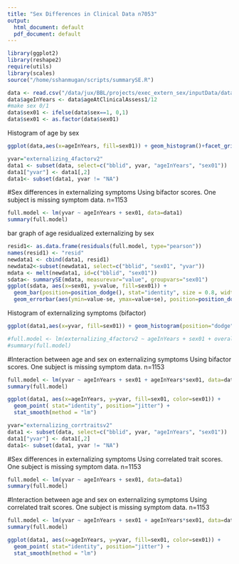 ```yaml
---
title: "Sex Differences in Clinical Data n7053"
output:
  html_document: default
  pdf_document: default
---
```


```r
library(ggplot2)
library(reshape2)
require(utils)
library(scales)
source("/home/sshanmugan/scripts/summarySE.R")
```


```r
data <- read.csv("/data/jux/BBL/projects/exec_extern_sex/inputData/data_agg/n7053_from9498_20180829.csv")
data$ageInYears <- data$ageAtClinicalAssess1/12
#make sex 0/1
data$sex01 <- ifelse(data$sex==1, 0,1)
data$sex01 <- as.factor(data$sex01)
```

Histogram of age by sex

```r
ggplot(data,aes(x=ageInYears, fill=sex01)) + geom_histogram()+facet_grid(~sex01)
```

```r

yvar="externalizing_4factorv2"
data1 <- subset(data, select=c("bblid", yvar, "ageInYears", "sex01"))
data1["yvar"] <- data1[,2]
data1<- subset(data1, yvar != "NA")
```

#Sex differences in externalizing symptoms 
Using bifactor scores. One subject is missing symptom data. n=1153
```r
full.model <- lm(yvar ~ ageInYears + sex01, data=data1)
summary(full.model)
```

bar graph of age residualized externalizing by sex
```r
resid1<- as.data.frame(residuals(full.model, type="pearson"))
names(resid1) <- "resid"
newdata1 <- cbind(data1, resid1)
newdata2<-subset(newdata1, select=c("bblid", "sex01", "yvar"))
mdata <- melt(newdata1, id=c("bblid", "sex01"))
sdata<- summarySE(mdata, measurevar="value", groupvars="sex01")
ggplot(sdata, aes(x=sex01, y=value, fill=sex01)) + 
  geom_bar(position=position_dodge(), stat="identity", size = 0.8, width=0.65) +
  geom_errorbar(aes(ymin=value-se, ymax=value+se), position=position_dodge(0.65), width=0.15, size=0.8)
```

Histogram of externalizing symptoms (bifactor)

```r
ggplot(data1,aes(x=yvar, fill=sex01)) + geom_histogram(position="dodge")
```

```r
#full.model <- lm(externalizing_4factorv2 ~ ageInYears + sex01 + overall_psychopathology_4factorv2, data=data1)
#summary(full.model)
```

#Interaction between age and sex on externalizing symptoms
Using bifactor scores. One subject is missing symptom data. n=1153
```r
full.model <- lm(yvar ~ ageInYears + sex01 + ageInYears*sex01, data=data1)
summary(full.model)

ggplot(data1, aes(x=ageInYears, y=yvar, fill=sex01, color=sex01)) +
  geom_point( stat="identity", position="jitter") +
  stat_smooth(method = "lm") 
```


##########################
```r

yvar="externalizing_corrtraitsv2"
data1 <- subset(data, select=c("bblid", yvar, "ageInYears", "sex01"))
data1["yvar"] <- data1[,2]
data1<- subset(data1, yvar != "NA")
```

#Sex differences in externalizing symptoms 
Using correlated trait scores. One subject is missing symptom data. n=1153
```r
full.model <- lm(yvar ~ ageInYears + sex01, data=data1)
summary(full.model)
```

#Interaction between age and sex on externalizing symptoms
Using correlated trait scores. One subject is missing symptom data. n=1153
```r
full.model <- lm(yvar ~ ageInYears + sex01 + ageInYears*sex01, data=data1)
summary(full.model)

ggplot(data1, aes(x=ageInYears, y=yvar, fill=sex01, color=sex01)) +
  geom_point( stat="identity", position="jitter") +
  stat_smooth(method = "lm") 
```

#############